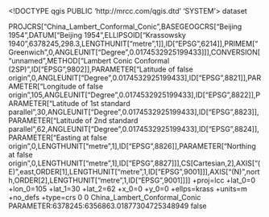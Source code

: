 <!DOCTYPE qgis PUBLIC 'http://mrcc.com/qgis.dtd' 'SYSTEM'>
<qgis version="3.40.4-Bratislava">
  <identifier></identifier>
  <parentidentifier></parentidentifier>
  <language></language>
  <type>dataset</type>
  <title></title>
  <abstract></abstract>
  <links/>
  <dates/>
  <fees></fees>
  <encoding></encoding>
  <crs>
    <spatialrefsys nativeFormat="Wkt">
      <wkt>PROJCRS["China_Lambert_Conformal_Conic",BASEGEOGCRS["Beijing 1954",DATUM["Beijing 1954",ELLIPSOID["Krassowsky 1940",6378245,298.3,LENGTHUNIT["metre",1]],ID["EPSG",6214]],PRIMEM["Greenwich",0,ANGLEUNIT["Degree",0.0174532925199433]]],CONVERSION["unnamed",METHOD["Lambert Conic Conformal (2SP)",ID["EPSG",9802]],PARAMETER["Latitude of false origin",0,ANGLEUNIT["Degree",0.0174532925199433],ID["EPSG",8821]],PARAMETER["Longitude of false origin",105,ANGLEUNIT["Degree",0.0174532925199433],ID["EPSG",8822]],PARAMETER["Latitude of 1st standard parallel",30,ANGLEUNIT["Degree",0.0174532925199433],ID["EPSG",8823]],PARAMETER["Latitude of 2nd standard parallel",62,ANGLEUNIT["Degree",0.0174532925199433],ID["EPSG",8824]],PARAMETER["Easting at false origin",0,LENGTHUNIT["metre",1],ID["EPSG",8826]],PARAMETER["Northing at false origin",0,LENGTHUNIT["metre",1],ID["EPSG",8827]]],CS[Cartesian,2],AXIS["(E)",east,ORDER[1],LENGTHUNIT["metre",1,ID["EPSG",9001]]],AXIS["(N)",north,ORDER[2],LENGTHUNIT["metre",1,ID["EPSG",9001]]]]</wkt>
      <proj4>+proj=lcc +lat_0=0 +lon_0=105 +lat_1=30 +lat_2=62 +x_0=0 +y_0=0 +ellps=krass +units=m +no_defs +type=crs</proj4>
      <srsid>0</srsid>
      <srid>0</srid>
      <authid></authid>
      <description>China_Lambert_Conformal_Conic</description>
      <projectionacronym></projectionacronym>
      <ellipsoidacronym>PARAMETER:6378245:6356863.01877304725348949</ellipsoidacronym>
      <geographicflag>false</geographicflag>
    </spatialrefsys>
  </crs>
  <extent/>
</qgis>
